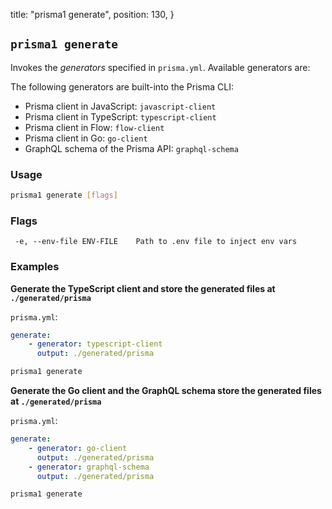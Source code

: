   title: "prisma1 generate",
  position: 130,
}

## `prisma1 generate`

Invokes the _generators_ specified in `prisma.yml`. Available generators are:

The following generators are built-into the Prisma CLI:

- Prisma client in JavaScript: `javascript-client`
- Prisma client in TypeScript: `typescript-client`
- Prisma client in Flow: `flow-client`
- Prisma client in Go: `go-client`
- GraphQL schema of the Prisma API: `graphql-schema`

### Usage

```bash
prisma1 generate [flags]
```

### Flags

```
 -e, --env-file ENV-FILE    Path to .env file to inject env vars
```

### Examples

**Generate the TypeScript client and store the generated files at `./generated/prisma`**

`prisma.yml`:

```yml
generate:
    - generator: typescript-client
      output: ./generated/prisma
```

```bash
prisma1 generate
```

**Generate the Go client and the GraphQL schema store the generated files at `./generated/prisma`**

`prisma.yml`:

```yml
generate:
    - generator: go-client
      output: ./generated/prisma
    - generator: graphql-schema
      output: ./generated/prisma
```

```bash
prisma1 generate
```
